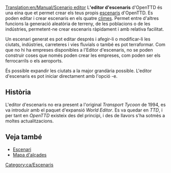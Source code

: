 [[Translation:en/Manual/Scenario editor]]
{{ca/Manual/Taula de contingut}}
L''''editor d'escenaris''' d'OpenTTD és una eina que et permet crear els teus propis [[ca/Escenari|escenaris]] d'OpenTTD. Es poden editar i crear escenaris en els quatre [[ca/Manual/Clima|climes]]. Permet entre d'altres funcions la generació aleatòria de terreny, de les poblacions o de les indústries, permetent-ne crear escenaris ràpidament i amb relativa facilitat.

Un escenari generat es pot editar després i afegir-li o modificar-li les ciutats, indústries, carreteres i vies fluvials o també es pot terraformar. Com que no hi ha empreses disponibles a l'Editor d'escenaris, no se poden construir coses que només poden crear les empreses, com poden ser els ferrocarrils o els aeroports.

És possible expandir les ciutats a la major grandària possible. L'editor d'escenaris es pot iniciar directament amb l'opció -e.

==Història==
L'editor d'escenaris no era present a l'original ''Transport Tycoon'' de 1994, es va introduir amb el paquet d'expansió ''World Editor''. Es va quedar en ''TTD'', i per tant en ''OpenTTD'' existeix des del principi, i des de llavors s'ha sotmès a moltes actualitzacions.

==Veja també==
* [[ca/Escenari|Escenari]]
* [[ca/Mapa d'alçades|Mapa d'alçades]]

[[Category:ca/Escenaris]]